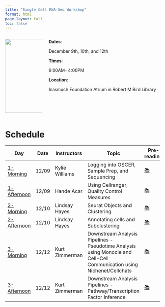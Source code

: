 ```yaml
---
title: "Single Cell RNA-Seq Workshop"
format: html
page-layout: full
toc: false
---
```


::::{.columns}
:::{.column width="25%"}
![](images/details/room.png){width="240" .rounded-image}
:::
:::{.column width="75%"}
**Dates**: 

December 9th, 10th, and 12th

**Times**: 

9:00AM- 4:00PM

**Location**: 

Inasmuch Foundation Atrium in Robert M Bird Library
:::
::::


# Schedule 

```{=html}
<table style="width:100%; margin">
  <colgroup>
       <col span="1" style="width: 15%;">
       <col span="1" style="width: 15%;">
       <col span="1" style="width: 20%;">
       <col span="1" style="width: 30%;">
       <col span="1" style="width: 15%;">
       <col span="1" style="width: 5%;">
  </colgroup>
  <thead>
  <tr>
    <th><b>Day</b></th>
    <th><b>Date</b></th>
    <th><b>Instructors</b></th>
    <th><b>Topic</b></th>
    <th><b>Pre-reading</b></th>
    <th><b>Slides</b></th>
    </tr>
  </thead>
  <tbody>
    <tr>
    <td><a href=https://eleanacab.github.io/scRNAseq-wshp/days-content/day-1-am.html>1-Morning</a></td>
    <td>12/09</td>
    <td>Kylie Williams</td>
    <td>Logging into OSCER, Sample Prep, and Sequencing</td>
    <td><a href="https://eleanacab.github.io/scRNAseq-wshp/pre-readings/day-1-pre-reading.html">📚</a></td>
    <td><a href="LINK">📺</a></td>
    </tr>
    <tr>
    <td><a href=https://eleanacab.github.io/scRNAseq-wshp/days-content/day-1-pm.html>1-Afternoon</a></td>
    <td>12/09</td>
    <td>Hande Acar</td>
    <td>Using Cellranger, Quality Control Measures</td>
    <td><a href="https://eleanacab.github.io/scRNAseq-wshp/pre-readings/day-1-pre-reading.html">📚</a></td>
    <td><a href="LINK">📺</a></td>
    </tr>
    <tr>
    <td><a href=https://eleanacab.github.io/scRNAseq-wshp/days-content/day-2-am.html>2-Morning</a></td>
    <td>12/10</td>
    <td>Lindsay Hayes</td>
    <td>Seurat Objects and Clustering</td>
    <td><a href="https://eleanacab.github.io/scRNAseq-wshp/pre-readings/day-2-pre-reading.html">📚</a></td>
    <td><a href="LINK">📺</a></td>
    </tr>
    <tr>
    <td><a href=https://eleanacab.github.io/scRNAseq-wshp/days-content/day-2-pm.html>2-Afternoon</a></td>
    <td>12/10</td>
    <td>Lindsay Hayes</td>
    <td>Annotating cells and Subclustering</td>
    <td><a href="https://eleanacab.github.io/scRNAseq-wshp/pre-readings/day-2-pre-reading.html">📚</a></td>
    <td><a href="LINK">📺</a></td>
    </tr>
    <tr>
    <td><a href=https://eleanacab.github.io/scRNAseq-wshp/days-content/day-3-am.html>3-Morning</a></td>
    <td>12/12</td>
    <td>Kurt Zimmerman</td>
    <td>Downstream Analysis Pipelines - Pseudotime Analysis using Monocle and Cell-Cell Communication using Nichenet/Cellchats</td>
    <td><a href="https://eleanacab.github.io/scRNAseq-wshp/pre-readings/day-3-pre-reading.html">📚</a></td>
    <td><a href="https://docs.google.com/presentation/d/17f7A0mSHvJP1LQKGCyKU-9x061EbygQ0/edit?usp=sharing&ouid=101260178846192202779&rtpof=true&sd=true" target="_blank">📺</a></td>
    </tr>
    <tr>
    <td><a href=https://eleanacab.github.io/scRNAseq-wshp/days-content/day-3-pm.html>3-Afternoon</a></td>
    <td>12/12</td>
    <td>Kurt Zimmerman</td>
    <td>Downstream Analysis Pipelines - Pathway/Transcription Factor Inference</td>
    <td><a href="https://eleanacab.github.io/scRNAseq-wshp/pre-readings/day-3-pre-reading.html">📚</a></td>
    <td><a href="https://docs.google.com/presentation/d/1a7FD3k56Q4M5XSMgIWhQS5a7kR1yI16Q/edit?usp=sharing&ouid=101260178846192202779&rtpof=true&sd=true" target="_blank">📺</a></td>
    </tr>
  </tbody>
</table>
```

